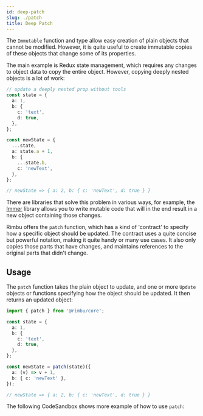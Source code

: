 ```yaml
---
id: deep-patch
slug: ./patch
title: Deep Patch
---
```



The `Immutable` function and type allow easy creation of plain objects that cannot be modified. However, it is quite useful to create immutable copies of these objects that change some of its properties.

The main example is Redux state management, which requires any changes to object data to copy the entire object. However, copying deeply nested objects is a lot of work:

```ts
// update a deeply nested prop without tools
const state = {
  a: 1,
  b: {
    c: 'text',
    d: true,
  },
};

const newState = {
  ...state,
  a: state.a + 1,
  b: {
    ...state.b,
    c: 'newText',
  },
};

// newState => { a: 2, b: { c: 'newText', d: true } }
```

There are libraries that solve this problem in various ways, for example, the [Immer](https://github.com/immerjs/immer) library allows you to write mutable code that will in the end result in a new object containing those changes.

Rimbu offers the `patch` function, which has a kind of 'contract' to specify how a specific object should be updated. The contract uses a quite concise but powerful notation, making it quite handy or many use cases. It also only copies those parts that have changes, and maintains references to the original parts that didn't change.

## Usage

The `patch` function takes the plain object to update, and one or more `Update` objects or functions specifying how the object should be updated. It then returns an updated object:

```ts
import { patch } from '@rimbu/core';

const state = {
  a: 1,
  b: {
    c: 'text',
    d: true,
  },
};

const newState = patch(state)({
  a: (v) => v + 1,
  b: { c: 'newText' },
});

// newState => { a: 2, b: { c: 'newText', d: true } }
```

The following CodeSandbox shows more example of how to use `patch`:

<SandBox path="deep/patch.ts" />
